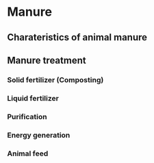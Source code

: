 # Manure

## Charateristics of animal manure

## Manure treatment
### Solid fertilizer (Composting)
### Liquid fertilizer
### Purification
### Energy generation
### Animal feed